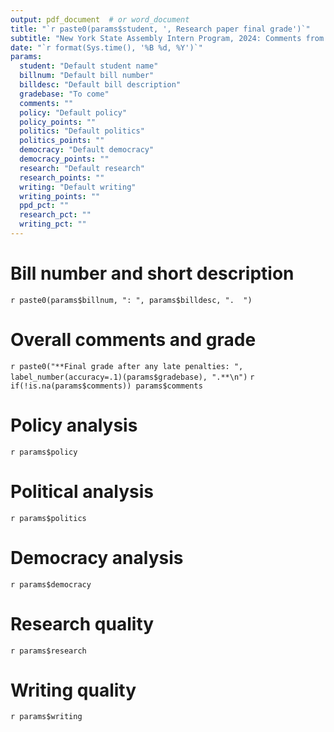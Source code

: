 ```yaml
---
output: pdf_document  # or word_document
title: "`r paste0(params$student, ', Research paper final grade')`"
subtitle: "New York State Assembly Intern Program, 2024: Comments from Professor Don Boyd"
date: "`r format(Sys.time(), '%B %d, %Y')`"
params:
  student: "Default student name"
  billnum: "Default bill number"
  billdesc: "Default bill description"
  gradebase: "To come"
  comments: ""
  policy: "Default policy"
  policy_points: ""
  politics: "Default politics"
  politics_points: ""
  democracy: "Default democracy"
  democracy_points: "" 
  research: "Default research"
  research_points: "" 
  writing: "Default writing"
  writing_points: "" 
  ppd_pct: ""
  research_pct: ""
  writing_pct: ""
---
```



# Bill number and short description

`r paste0(params$billnum, ": ", params$billdesc, ".  ")`

# Overall comments and grade

`r paste0("**Final grade after any late penalties: ", label_number(accuracy=.1)(params$gradebase), ".**\n")`
`r if(!is.na(params$comments)) params$comments`

# Policy analysis

`r params$policy`

# Political analysis

`r params$politics`

# Democracy analysis

`r params$democracy`

# Research quality

`r params$research`

# Writing quality

`r params$writing`

